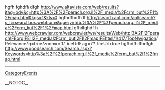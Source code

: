 hgfh fghdfh dfgh http://www.altavista.com/web/results?itag=ody&q=http%3A%2F%2Fperach.org.il%2F_media%2Fcrm_but%2F1%2Fmap.html&kgs=1&kls=0 hgfhdfhdfhdf http://search.aol.com/aol/search?s_it=searchbox.webhome&query=http%3A%2F%2Fperach.org.il%2F_media%2Fcrm_but%2F1%2Fmap.html gfhdfghdf h http://www.webcrawler.com/webcrawler/ws/results/Web/http!3A!2F!2Fperach!FEorg!FEil!2F_media!2Fcrm_but!2F1!2Fmap!FEhtml/1/417/[[TopNavigation]]/Relevance/iq=true/zoom=off/_iceUrlFlag=7?_IceUrl=true hgfhdfhdfhdfgh http://www.goodsearch.com/Search.aspx?Keywords=http%3a%2f%2fperach.org.il%2f_media%2fcrm_but%2f1%2fmap.html
----
[[CategoryEvents]]

__NOTOC__
